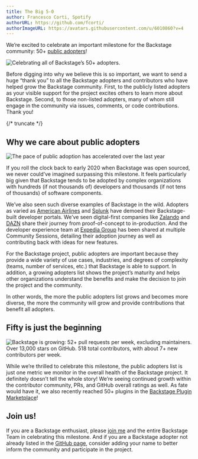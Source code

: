 ```yaml
---
title: The Big 5-0
author: Francesco Corti, Spotify
authorURL: https://github.com/fcorti/
authorImageURL: https://avatars.githubusercontent.com/u/6010860?v=4
---
```


We’re excited to celebrate an important milestone for the Backstage community: 50+ [public adopters](https://github.com/backstage/backstage/blob/master/ADOPTERS.md)!

![Celebrating all of Backstage’s 50+ adopters.](assets/21-09-30/50-public-adopters.png)

Before digging into why we believe this is so important, we want to send a huge “thank you” to all the Backstage adopters and contributors who have helped grow the Backstage community. First, to the publicly listed adopters as your visible support for the project excites others to learn more about Backstage. Second, to those non-listed adopters, many of whom still engage in the community via issues, comments, or code contributions. Thank you!


{/* truncate */}

## Why we care about public adopters

![The pace of public adoption has accelerated over the last year](assets/21-09-30/public-backstage-adopters.png)

If you roll the clock back to early 2020 when Backstage was open sourced, we never could’ve imagined surpassing this milestone. It feels particularly big given that Backstage tends to be adopted by complex organizations with hundreds (if not thousands of) developers and thousands (if not tens of thousands) of software components.

We’ve also seen such diverse examples of Backstage in the wild. Adopters as varied as [American Airlines][am] and [Splunk][sp] have demoed their Backstage-built developer portals. We’ve seen digital-first companies like [Zalando][za] and [DAZN][da] share their journey from proof-of-concept to in-production. And the developer experience team at [Expedia Group][ex] has been shared at multiple Community Sessions, detailing their adoption journey as well as contributing back with ideas for new features.

For the Backstage project, public adopters are important because they provide a wide variety of use cases, industries, and degrees of complexity (teams, number of services, etc.) that Backstage is able to support. In addition, a growing adopters list shows the project’s maturity and helps other organizations understand the benefits and make the decision to join the project and the community.

In other words, the more the public adopters list grows and becomes more diverse, the more the community will grow and provide contributions that benefit all adopters.

## Fifty is just the beginning

![Backstage is growing: 52+ pull requests per week, excluding maintainers. Over 13,000 stars on GitHub. 518 total contributors, with about 7+ new contributors per week.](assets/21-09-30/backstage-stats.png)

While we’re thrilled to celebrate this milestone, the public adopters list is just one metric we monitor in the overall health of the Backstage project. It definitely doesn’t tell the whole story! We’re seeing continued growth within the contributor community, PRs, and GitHub overall ratings as well. As fate would have it, we also recently reached 50+ plugins in the [Backstage Plugin Marketplace][plugins]!

## Join us!

If you are a Backstage enthusiast, please [join me][news] and the entire Backstage Team in celebrating this milestone. And if you are a Backstage adopter not already listed in the [GitHub page][gh], consider adding your name to better inform the community and participate in the project.

[am]: https://backstage.spotify.com/blog/adopter-spotlight/american-airlines-runway/
[sp]: https://backstage.spotify.com/blog/community-session/splunk-pink-phonebook/
[za]: https://youtu.be/6sg5uMCLxTA
[da]: https://medium.com/dazn-tech/developer-experience-dx-at-dazn-e6de9a0208d2
[ex]: https://backstage.spotify.com/blog/community-session/firehydrant-expedia-loblaw/
[plugins]: https://backstage.io/plugins
[news]: https://info.backstage.spotify.com/newsletter_subscribe
[gh]: https://github.com/backstage/backstage/blob/master/ADOPTERS.md
